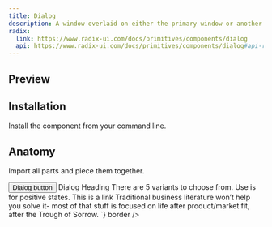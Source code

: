 ```yaml
---
title: Dialog
description: A window overlaid on either the primary window or another dialog window, rendering the content underneath inert.
radix:
  link: https://www.radix-ui.com/docs/primitives/components/dialog
  api: https://www.radix-ui.com/docs/primitives/components/dialog#api-reference
---
```


## Preview

<Preview>
  <Flex
    css={{
      flexDirection: "column",
      alignItems: "center",
      gap: "$3",
    }}
  >
    <Dialog>
      <Dialog.Trigger asChild>
        <Button variant="secondary" outline>Dialog button</Button>
      </Dialog.Trigger>
      <Dialog.Content close>
        <Text size="5" as="h6" css={{ fontWeight: 500, marginBottom: '$3' }}>Dialog Heading</Text>
        <Text size="3" as="p" css={{ lineHeight: '25px' }}>
          There are 5 variants to choose from. Use is for positive states. This is a link
          Traditional business literature won’t help you solve it- most of that stuff is
          focused on life after product/market fit, after the Trough of Sorrow.
        </Text>
      </Dialog.Content>
    </Dialog>
  </Flex>
</Preview>

## Installation

Install the component from your command line.

<LiveProvider>
    <LiveEditor code={`npm install @odpf/apsara`} border/>
</LiveProvider>


## Anatomy
Import all parts and piece them together.

<LiveProvider>
    <LiveEditor code={`

<Dialog>
  <Dialog.Trigger asChild>
    <Button variant="secondary" outline>Dialog button</Button>
  </Dialog.Trigger>
  <Dialog.Content close>
    <Text size="5" as="h6" css={{ fontWeight: 500, marginBottom: '$3' }}>Dialog Heading</Text>
    <Text size="3" as="p" css={{ lineHeight: '25px' }}>
      There are 5 variants to choose from. Use is for positive states. This is a link
      Traditional business literature won’t help you solve it- most of that stuff is
      focused on life after product/market fit, after the Trough of Sorrow.
    </Text>
  </Dialog.Content>
</Dialog>
`} border />
</LiveProvider>
